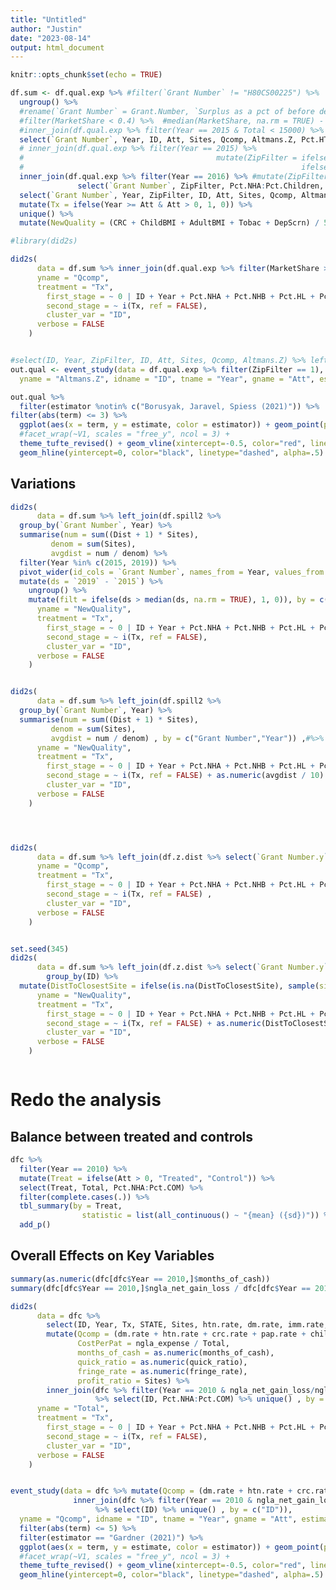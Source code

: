```yaml
---
title: "Untitled"
author: "Justin"
date: "2023-08-14"
output: html_document
---
```


```r
knitr::opts_chunk$set(echo = TRUE)
```






```r


df.sum <- df.qual.exp %>% #filter(`Grant Number` != "H80CS00225") %>% 
  ungroup() %>% 
  #rename(`Grant Number` = Grant.Number, `Surplus as a pct of before dep expenses` = Surplus.as.a.pct.of.after.dep.expenses) %>% 
  #filter(MarketShare < 0.4) %>%  #median(MarketShare, na.rm = TRUE) - 0.25
  #inner_join(df.qual.exp %>% filter(Year == 2015 & Total < 15000) %>% select(`Grant Number`), by = c("Grant Number")) %>%  #& Zips < 1.75 or 7.75
  select(`Grant Number`, Year, ID, Att, Sites, Qcomp, Altmans.Z, Pct.HTN.CNTRL, Total, IMM2yo:DepScrn) %>%
  # inner_join(df.qual.exp %>% filter(Year == 2015) %>%
  #                                           mutate(ZipFilter = ifelse(Total < 12000, 1,
  #                                                              ifelse(Total > 12000, 2, NA))) %>% select(`Grant Number`, ZipFilter), by = c("Grant Number")) %>%
  inner_join(df.qual.exp %>% filter(Year == 2016) %>% #mutate(ZipFilter = ifelse(`Surplus as a pct of before dep expenses` < 2, 1, 2)) %>% 
               select(`Grant Number`, ZipFilter, Pct.NHA:Pct.Children, MCD, COM, MCR), by = c("Grant Number")) %>% 
  select(`Grant Number`, Year, ZipFilter, ID, Att, Sites, Qcomp, Altmans.Z, Pct.HTN.CNTRL, Pct.NHA:Pct.Children, MCD, COM, MCR, Total, IMM2yo:DepScrn) %>% 
  mutate(Tx = ifelse(Year >= Att & Att > 0, 1, 0)) %>% 
  unique() %>% 
  mutate(NewQuality = (CRC + ChildBMI + AdultBMI + Tobac + DepScrn) / 5)

#library(did2s)

did2s(
      data = df.sum %>% inner_join(df.qual.exp %>% filter(MarketShare > 1) %>% select(`Grant Number`) %>% unique(), by = c("Grant Number")), 
      yname = "Qcomp", 
      treatment = "Tx",
        first_stage = ~ 0 | ID + Year + Pct.NHA + Pct.NHB + Pct.HL + Pct.LessThan100pctFPL + Pct.FarmWorker + Pct.Homeless + Pct.Children + MCD + MCR + COM, 
        second_stage = ~ i(Tx, ref = FALSE),
        cluster_var = "ID",
      verbose = FALSE
    )


#select(ID, Year, ZipFilter, ID, Att, Sites, Qcomp, Altmans.Z) %>% left_join(df.qual.exp %>% select(ID, Year, Pct.NHA:Pct.Children, MCD, COM, MCR), by = c("ID","Year"))
out.qual <- event_study(data = df.qual.exp %>% filter(ZipFilter == 1), 
  yname = "Altmans.Z", idname = "ID", tname = "Year", gname = "Att", estimator = "all", xformla = ~Pct.NHA + Pct.NHB + Pct.HL + Pct.LessThan100pctFPL + Pct.FarmWorker + Pct.Homeless + Pct.Children + MCD + MCR + COM)

out.qual %>% 
  filter(estimator %notin% c("Borusyak, Jaravel, Spiess (2021)")) %>% 
filter(abs(term) <= 3) %>% 
  ggplot(aes(x = term, y = estimate, color = estimator)) + geom_point(position = position_dodge(0.9)) + geom_errorbar(aes(ymin=estimate-1.96*std.error, ymax=estimate+1.96*std.error), width=.2, position = position_dodge(0.9))  + 
  #facet_wrap(~V1, scales = "free_y", ncol = 3) + 
  theme_tufte_revised() + geom_vline(xintercept=-0.5, color="red", linetype="dashed", alpha=.5) + 
  geom_hline(yintercept=0, color="black", linetype="dashed", alpha=.5) 

```





## Variations


```r


did2s(
      data = df.sum %>% left_join(df.spill2 %>% 
  group_by(`Grant Number`, Year) %>% 
  summarise(num = sum((Dist + 1) * Sites), 
         denom = sum(Sites), 
         avgdist = num / denom) %>% 
  filter(Year %in% c(2015, 2019)) %>% 
  pivot_wider(id_cols = `Grant Number`, names_from = Year, values_from = avgdist) %>% 
  mutate(ds = `2019` - `2015`) %>% 
    ungroup() %>% 
    mutate(filt = ifelse(ds > median(ds, na.rm = TRUE), 1, 0)), by = c("Grant Number")) %>% filter(ds < 1),#%>% filter(ZipFilter == 2), 
      yname = "NewQuality", 
      treatment = "Tx",
        first_stage = ~ 0 | ID + Year + Pct.NHA + Pct.NHB + Pct.HL + Pct.LessThan100pctFPL + Pct.FarmWorker + Pct.Homeless + Pct.Children + MCD + MCR + COM, 
        second_stage = ~ i(Tx, ref = FALSE),
        cluster_var = "ID",
      verbose = FALSE
    )


did2s(
      data = df.sum %>% left_join(df.spill2 %>% 
  group_by(`Grant Number`, Year) %>% 
  summarise(num = sum((Dist + 1) * Sites), 
         denom = sum(Sites), 
         avgdist = num / denom) , by = c("Grant Number","Year")) ,#%>% filter(ZipFilter == 2), 
      yname = "NewQuality", 
      treatment = "Tx",
        first_stage = ~ 0 | ID + Year + Pct.NHA + Pct.NHB + Pct.HL + Pct.LessThan100pctFPL + Pct.FarmWorker + Pct.Homeless + Pct.Children + MCD + MCR + COM, 
        second_stage = ~ i(Tx, ref = FALSE) + as.numeric(avgdist / 10) + I(Tx *as.numeric(avgdist / 10)),
        cluster_var = "ID",
      verbose = FALSE
    )




did2s(
      data = df.sum %>% left_join(df.z.dist %>% select(`Grant Number.y`, DistToClosestSite), by = c("Grant Number" = "Grant Number.y")) %>% filter(is.na(DistToClosestSite) | DistToClosestSite > 5),
      yname = "Qcomp", 
      treatment = "Tx",
        first_stage = ~ 0 | ID + Year + Pct.NHA + Pct.NHB + Pct.HL + Pct.LessThan100pctFPL + Pct.FarmWorker + Pct.Homeless + Pct.Children + MCD + MCR + COM, 
        second_stage = ~ i(Tx, ref = FALSE) ,
        cluster_var = "ID",
      verbose = FALSE
    )


set.seed(345)
did2s(
      data = df.sum %>% left_join(df.z.dist %>% select(`Grant Number.y`, DistToClosestSite), by = c("Grant Number" = "Grant Number.y")) %>% 
        group_by(ID) %>% 
  mutate(DistToClosestSite = ifelse(is.na(DistToClosestSite), sample(size = 1, df.z.dist$DistToClosestSite, replace = T), DistToClosestSite)),
      yname = "NewQuality", 
      treatment = "Tx",
        first_stage = ~ 0 | ID + Year + Pct.NHA + Pct.NHB + Pct.HL + Pct.LessThan100pctFPL + Pct.FarmWorker + Pct.Homeless + Pct.Children + MCD + MCR + COM, 
        second_stage = ~ i(Tx, ref = FALSE) + as.numeric(DistToClosestSite / 1) + I(Tx *as.numeric(DistToClosestSite / 1)),
        cluster_var = "ID",
      verbose = FALSE
    )



```




# Redo the analysis

## Balance between treated and controls
```r

dfc %>% 
  filter(Year == 2010) %>% 
  mutate(Treat = ifelse(Att > 0, "Treated", "Control")) %>% 
  select(Treat, Total, Pct.NHA:Pct.COM) %>% 
  filter(complete.cases(.)) %>% 
  tbl_summary(by = Treat, 
                statistic = list(all_continuous() ~ "{mean} ({sd})")) %>% 
  add_p()

```



## Overall Effects on Key Variables

```r


summary(as.numeric(dfc[dfc$Year == 2010,]$months_of_cash))
summary(dfc[dfc$Year == 2010,]$ngla_net_gain_loss / dfc[dfc$Year == 2010,]$ngla_revenue)

did2s(
      data = dfc %>% 
        select(ID, Year, Tx, STATE, Sites, htn.rate, dm.rate, imm.rate, crc.rate, pap.rate, childbmi.rate, adultbmi.rate, ivd.rate, cad.rate, asthma.rate, Total, ngla_net_gain_loss, ngla_revenue, ngla_expense, Staff, months_of_cash, quick_ratio, fringe_rate) %>% 
        mutate(Qcomp = (dm.rate + htn.rate + crc.rate + pap.rate + childbmi.rate + adultbmi.rate ) / 6, 
               CostPerPat = ngla_expense / Total, 
               months_of_cash = as.numeric(months_of_cash),
               quick_ratio = as.numeric(quick_ratio),
               fringe_rate = as.numeric(fringe_rate), 
               profit_ratio = Sites) %>% 
        inner_join(dfc %>% filter(Year == 2010 & ngla_net_gain_loss/ngla_revenue < 0.03) 
                   %>% select(ID, Pct.NHA:Pct.COM) %>% unique() , by = c("ID")) , 
      yname = "Total", 
      treatment = "Tx",
        first_stage = ~ 0 | ID + Year + Pct.NHA + Pct.NHB + Pct.HL + Pct.LessThan100pctFPL + Pct.FarmWorker + Pct.Homeless + Pct.MCD + Pct.MCR + Pct.None, 
        second_stage = ~ i(Tx, ref = FALSE),
        cluster_var = "ID",
      verbose = FALSE
    )


event_study(data = dfc %>% mutate(Qcomp = (dm.rate + htn.rate + crc.rate + pap.rate + childbmi.rate + adultbmi.rate) / 6) %>% 
              inner_join(dfc %>% filter(Year == 2010 & ngla_net_gain_loss/ngla_revenue < 0.03)#as.numeric(months_of_cash) < 2)#Total > 10000) 
                   %>% select(ID) %>% unique() , by = c("ID")), 
  yname = "Qcomp", idname = "ID", tname = "Year", gname = "Att", estimator = "all", xformla = ~Pct.NHA + Pct.NHB + Pct.HL + Pct.LessThan100pctFPL + Pct.FarmWorker + Pct.Homeless + Pct.MCD + Pct.MCR + Pct.None) %>% 
  filter(abs(term) <= 5) %>% 
  filter(estimator == "Gardner (2021)") %>% 
  ggplot(aes(x = term, y = estimate, color = estimator)) + geom_point(position = position_dodge(0.9)) + geom_errorbar(aes(ymin=estimate-1.96*std.error, ymax=estimate+1.96*std.error), width=.2, position = position_dodge(0.9))  + 
  #facet_wrap(~V1, scales = "free_y", ncol = 3) + 
  theme_tufte_revised() + geom_vline(xintercept=-0.5, color="red", linetype="dashed", alpha=.5) + 
  geom_hline(yintercept=0, color="black", linetype="dashed", alpha=.5) 


```




